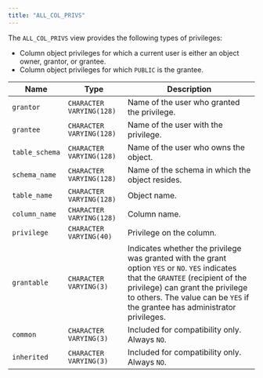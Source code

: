 ```yaml
---
title: "ALL_COL_PRIVS"
---
```


<div id="all_col_privs" class="registered_link"></div>

The `ALL_COL_PRIVS` view provides the following types of privileges:

-   Column object privileges for which a current user is either an object owner, grantor, or grantee.
-   Column object privileges for which `PUBLIC` is the grantee.

| Name           | Type                     | Description                                                                                                                                                                                                                                                         |
| -------------- | ------------------------ | ------------------------------------------------------------------------------------------------------------------------------------------------------------------------------------------------------------------------------------------------------------------- |
| `grantor`      | `CHARACTER VARYING(128)` | Name of the user who granted the privilege.                                                                                                                                                                                                                         |
| `grantee`      | `CHARACTER VARYING(128)` | Name of the user with the privilege.                                                                                                                                                                                                                                |
| `table_schema` | `CHARACTER VARYING(128)` | Name of the user who owns the object.                                                                                                                                                                                                                               |
| `schema_name`  | `CHARACTER VARYING(128)` | Name of the schema in which the object resides.                                                                                                                                                                                                                     |
| `table_name`   | `CHARACTER VARYING(128)` | Object name.                                                                                                                                                                                                                                                        |
| `column_name`  | `CHARACTER VARYING(128)` | Column name.                                                                                                                                                                                                                                                        |
| `privilege`    | `CHARACTER VARYING(40)`  | Privilege on the column.                                                                                                                                                                                                                                            |
| `grantable`    | `CHARACTER VARYING(3)`   | Indicates whether the privilege was granted with the grant option `YES` or `NO`. `YES` indicates that the `GRANTEE` (recipient of the privilege) can grant the privilege to others. The value can be `YES` if the grantee has administrator privileges. |
| `common`       | `CHARACTER VARYING(3)`   | Included for compatibility only. Always `NO`.                                                                                                                                                                                                                       |
| `inherited`    | `CHARACTER VARYING(3)`   | Included for compatibility only. Always `NO`.                                                                                                                                                                                                                       |
